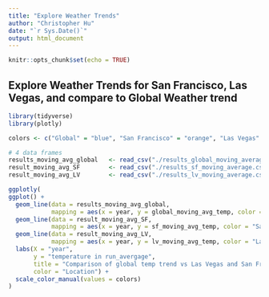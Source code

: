 ```yaml
---
title: "Explore Weather Trends"
author: "Christopher Hu"
date: "`r Sys.Date()`"
output: html_document
---
```


```r
knitr::opts_chunk$set(echo = TRUE)
```

## Explore Weather Trends for San Francisco, Las Vegas, and compare to Global Weather trend

```r
library(tidyverse)
library(plotly)

colors <- c("Global" = "blue", "San Francisco" = "orange", "Las Vegas" = "red")

# 4 data frames
results_moving_avg_global   <- read_csv("./results_global_moving_average.csv")
result_moving_avg_SF        <- read_csv("./results_sf_moving_average.csv")
result_moving_avg_LV        <- read_csv("./results_lv_moving_average.csv")

ggplotly( 
ggplot() + 
  geom_line(data = results_moving_avg_global, 
            mapping = aes(x = year, y = global_moving_avg_temp, color = "Global")) +
  geom_line(data = result_moving_avg_SF, 
            mapping = aes(x = year, y = sf_moving_avg_temp, color = "San Francisco")) +
  geom_line(data = result_moving_avg_LV, 
            mapping = aes(x = year, y = lv_moving_avg_temp, color = "Las Vegas")) + 
  labs(X = "year", 
       y = "temperature in run_avergage", 
       title = "Comparison of global temp trend vs Las Vegas and San Francisco temp trends",
       color = "Location") +
  scale_color_manual(values = colors)
)

```


